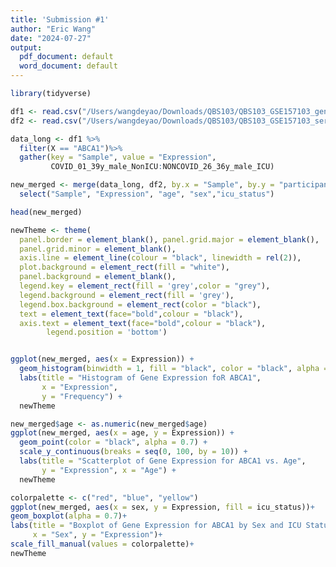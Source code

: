 ```yaml
---
title: 'Submission #1'
author: "Eric Wang"
date: "2024-07-27"
output:
  pdf_document: default
  word_document: default
---
```


```r
library(tidyverse)

df1 <- read.csv("/Users/wangdeyao/Downloads/QBS103/QBS103_GSE157103_genes.csv")
df2 <- read.csv("/Users/wangdeyao/Downloads/QBS103/QBS103_GSE157103_series_matrix.csv")

data_long <- df1 %>%
  filter(X == "ABCA1")%>%
  gather(key = "Sample", value = "Expression",
         COVID_01_39y_male_NonICU:NONCOVID_26_36y_male_ICU)

new_merged <- merge(data_long, df2, by.x = "Sample", by.y = "participant_id")%>%
  select("Sample", "Expression", "age", "sex","icu_status")

head(new_merged)

newTheme <- theme(
  panel.border = element_blank(), panel.grid.major = element_blank(),
  panel.grid.minor = element_blank(), 
  axis.line = element_line(colour = "black", linewidth = rel(2)),
  plot.background = element_rect(fill = "white"),
  panel.background = element_blank(),
  legend.key = element_rect(fill = 'grey',color = "grey"), 
  legend.background = element_rect(fill = 'grey'),
  legend.box.background = element_rect(color = "black"),
  text = element_text(face="bold",colour = "black"),
  axis.text = element_text(face="bold",colour = "black"),
        legend.position = 'bottom')


ggplot(new_merged, aes(x = Expression)) +
  geom_histogram(binwidth = 1, fill = "black", color = "black", alpha = 0.5) +
  labs(title = "Histogram of Gene Expression foR ABCA1",
       x = "Expression",
       y = "Frequency") +
  newTheme
```


```r
new_merged$age <- as.numeric(new_merged$age)
ggplot(new_merged, aes(x = age, y = Expression)) +
  geom_point(color = "black", alpha = 0.7) +
  scale_y_continuous(breaks = seq(0, 100, by = 10)) +
  labs(title = "Scatterplot of Gene Expression for ABCA1 vs. Age", 
       y = "Expression", x = "Age") +
  newTheme
```


```r
colorpalette <- c("red", "blue", "yellow")
ggplot(new_merged, aes(x = sex, y = Expression, fill = icu_status))+
geom_boxplot(alpha = 0.7)+
labs(title = "Boxplot of Gene Expression for ABCA1 by Sex and ICU Status", 
     x = "Sex", y = "Expression")+ 
scale_fill_manual(values = colorpalette)+
newTheme
```
